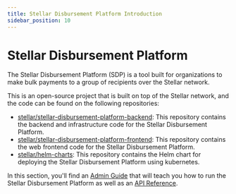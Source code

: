 ```yaml
---
title: Stellar Disbursement Platform Introduction
sidebar_position: 10
---
```


# Stellar Disbursement Platform

The Stellar Disbursement Platform (SDP) is a tool built for organizations to make bulk payments to a group of recipients over the Stellar network.

This is an open-source project that is built on top of the Stellar network, and the code can be found on the following repositories:

- [stellar/stellar-disbursement-platform-backend](https://github.com/stellar/stellar-disbursement-platform-backend): This repository contains the backend and infrastructure code for the Stellar Disbursement Platform.
- [stellar/stellar-disbursement-platform-frontend](https://github.com/stellar/stellar-disbursement-platform-frontend): This repository contains the web frontend code for the Stellar Disbursement Platform.
- [stellar/helm-charts](https://github.com/stellar/helm-charts/tree/main/charts/stellar-disbursement-platform): This repository contains the Helm chart for deploying the Stellar Disbursement Platform using kubernetes.

In this section, you'll find an [Admin Guide](./admin-guide/10-overview.mdx) that will teach you how to run the Stellar Disbursement Platform as well as an [API Reference](./api-reference/admin.tag.mdx).
